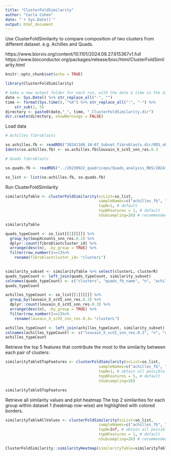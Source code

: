 ```yaml
---
title: "ClusterFoldSimilarity"
author: "Carla Cohen"
date: "`r Sys.Date()`"
output: html_document
---
```


Use ClusterFoldSimilarity to compare composition of two clusters from different dataset. 
e.g. Achilles and Quads. 

https://www.biorxiv.org/content/10.1101/2024.09.27.615367v1.full
https://www.bioconductor.org/packages/release/bioc/html/ClusterFoldSimilarity.html



```r
knitr::opts_chunk$set(echo = TRUE)

library(ClusterFoldSimilarity)

# make a new output folder for each run, with the date & time in the directory name
date <- Sys.Date() %>% str_replace_all("-", "")
time <- format(Sys.time(), "%X") %>% str_replace_all(":", "-") %>%
    str_sub(1, 5)
directory <- paste0(date,"_", time, "_ClusterFoldSimilarity.dir")
dir.create(directory, showWarnings = FALSE)
```

Load data

```r
# Achilles fibroblasts

so.achilles.fb <- readRDS("20241108_10-07_Subset_fibroblasts.dir/RDS_objects.dir/Achilles_fibroblast_subset.rds")
Idents(so.achilles.fb) <- so.achilles.fb$louvain_X_scVI_snn_res.0.3

# Quads fibroblasts

so.quads.fb <- readRDS("../20230922_quadriceps/Quads_analysis_RDS/202419_quads_fibroblasts_annotated.RDS")

so_list <- list(so.achilles.fb, so.quads.fb)
```

Run ClusterFoldSimilarity

```r
similarityTable <- clusterFoldSimilarity(scList=so_list, 
                                         sampleNames=c("achilles_fb", "quads_fb"),
                                         topN=1, # default
                                         topNFeatures = 1, # default
                                         nSubsampling=26) # recommended 26
```


```r
similarityTable
```

```r
quads_typeCount <- so_list[[2]][[]] %>% 
  group_by(SoupXcounts_snn_res.0.2) %>% 
  dplyr::count(fibroblastcluster_id) %>%
  arrange(desc(n), .by_group = TRUE) %>% 
  filter(row_number()==1)%>% 
    rename(fibroblastcluster_id= "clusterL")
    

similarity_subset <- similarityTable %>% select(clusterL, clusterR)
quads_typeCount <- left_join(quads_typeCount, similarity_subset) 
colnames(quads_typeCount) <- c("clusters", "quads_fb_name", "n", "achilles_match")
quads_typeCount
```

```r
achilles_typeCount <- so_list[[1]][[]] %>% 
  group_by(louvain_X_scVI_snn_res.0.3) %>% 
  dplyr::count(louvain_X_scVI_snn_res.0.3) %>%
  arrange(desc(n), .by_group = TRUE) %>% 
  filter(row_number()==1)%>% 
    rename(louvain_X_scVI_snn_res.0.3= "clusterL")

achilles_typeCount <- left_join(achilles_typeCount, similarity_subset) 
colnames(achilles_typeCount) <- c("louvain_X_scVI_snn_res.0.3", "n", "quads_match")
achilles_typeCount
```

Retrieve the top 5 features that contribute the most to the similarity between each pair of clusters:

```r
similarityTable5TopFeatures <- clusterFoldSimilarity(scList=so_list, 
                                         sampleNames=c("achilles_fb", "quads_fb"),
                                         topN=1, # obtain all possible similar clusters
                                         topNFeatures = 5, # default
                                         nSubsampling=26)
```


```r
similarityTable5TopFeatures
```



Retrieve all similarity values and plot heatmap
The top 2 similarities for each group within dataset 1 (heatmap row-wise) are highlighted with colored borders.

```r
similarityTableAllValues <- clusterFoldSimilarity(scList=so_list, 
                                         sampleNames=c("achilles_fb", "quads_fb"),
                                         topN=Inf, # obtain all possible similar clusters
                                         topNFeatures = 1, # default
                                         nSubsampling=26) # recommended 26

```

```r
ClusterFoldSimilarity::similarityHeatmap(similarityTable=similarityTableAllValues)
```



